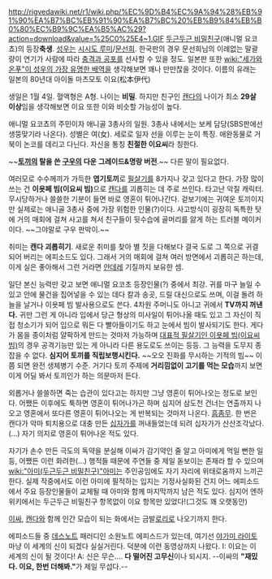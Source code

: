 http://rigvedawiki.net/r1/wiki.php/%EC%9D%B4%EC%9A%94%28%EB%91%90%EA%B7%BC%EB%91%90%EA%B7%BC%20%EB%B9%84%EB%B0%80%EC%B9%9C%EA%B5%AC%29?action=download&value=%25C0%25E4~1.GIF
[[두근두근 비밀친구]](애니멀 요코쵸)의 등장'''축생'''. [[성우]]는 [[시시도 루미]]/[[문선희]]. 한국판의 경우 문선희님의 이례없는 말괄량이 연기가 사람에 따라 [[충격과 공포]]를 선사할 수 있을 정도. 일본판 또한 [[wiki:"세가와 온푸"이 성우의 가장 유명한 배역]]을 생각해보면 꽤나 만만찮을 것이다.
이름의 유래는 일본의 80년대 아이돌 마츠모토 이요(松本伊代)

생일은 1월 4일. 혈액형은 A형. 나이는 '''비밀'''. 하지만 친구인 [[캔다]]의 나이가 최소 '''29살 이상'''임을 생각해보면 이요 또한 이와 비슷할 가능성이 높다.

애니멀 요코쵸의 주민이자 애니골 3총사의 일원. 3총사 내에서는 보케 담당(SBS판에선 생뚱맞기라 나온다). 성별은 여(女). 세로로 일자 선을 이루는 눈이 특징. 애완동물로 거북이 논코를 데리고 다닌다. 자신을 통칭 '''친절한 이요씨'''라 칭한다.

~~'''[[토끼]]의 탈을 쓴 [[구우]]의 다운 그레이드&명랑 버전'''.~~ 다른 말이 필요없다.

여러모로 수수께끼가 가득한 '''엽기토끼'''로 [[필살기]]를 8가지나 갖고 있다고 한다. 가장 많이 쓰는 건 '''이욧페 빔(이요씨 빔)'''으로 [[캔다]]를 괴롭히는 데 주로 쓰인다. 타고난 악질 캐릭터. 무시당하거나 쓸쓸한 기분이 들면 바로 영혼이 튀어나간다. 겉보기에는 귀여운 토끼이지만 실제로는 애니골 3총사 중에 가장 위험한 인물(?)이다. 사고방식이 굉장히 독특한 탓에 거의 매회에 걸쳐 사고를 쳐서 친구들이 뒷수습에 골머리를 앓게 하는 트러블 메이커이다. ~~그야말로 구우 판박이.~~

취미는 '''캔다 괴롭히기'''. 새로운 취미를 찾아 별 짓을 다해보다 결국 도로 그 쪽으로 귀결되어 버리는 에피소드도 있다. 그래서 거의 매회에 걸쳐 여러 방면에서 괴롭히곤 하는데, 이게 실은 좋아해서 그런 거라면 [[얀데레]] 기질까지 보유한 셈. 

일단 본신 능력만 갖고 보면 애니멀 요코초 등장인물(?) 중에서 최강. 귀를 마구 늘일 수 있고 안에 물건을 집어넣을 수 있는 데다 칼과 송곳, 드릴 대신으로도 쓰며, 이걸 돌려 하늘을 날거나 이욧페 빔 발사용으로도 쓴다. 4차원 주머니도 아니고 귀에서 '''TV까지 꺼낸다.''' 귀만 그런 게 아니라 입에서 당근 형상의 미사일이 튀어나올 때도 있고 그 자신이 직접 청소기가 되어 입으로 뭐든 다 빨아들이기도 하고 눈에서 빔이 발사되기도 한다. 게다가 몸을 종이처럼 얄팍하게 만드는 것마저 가능하며 [http://serviceapi.nmv.naver.com/flash/NFPlayer.swf?vid=B75A049BD925D16A9ADC6C1A7C5EFE2A667F&outKey=V125406606c56a6b637345508428f425ce66cb0c70d35b78fe65e5508428f425ce66c 대표적 필살기인 이욧페 빔(이요씨빔)]의 경우 공격기능만 있는 게 아니라 다른 용도로도 쓰이는 등등. 그 능력을 도무지 종잡을 수 없다. '''심지어 토끼를 직립보행시킨다.''' ~~오오 진화를 무시하는 기적의 빔~~ 이쯤 되면 완전 생체병기 수준. 거기다 토끼 주제에 '''거리낌없이 고기를 먹는 모습'''까지 보면 이게 어딜 봐서 토끼인가 하는 의문마저 든다.

외롭거나 쓸쓸하면 죽는 습관이 있다고는 하지만 그냥 영혼이 튀어나오는 정도로 보인다. 어쨌든 이후에도 툭하면 영혼이 튀어나가곤 하며 심지어 삼도천 건너는 연출까지 나오고 영혼에서 또다른 영혼이 튀어나오는 게 반복되는 것마저 나온다. [[흠좀무]]. 한 번은 캔다가 악마 퇴치용으로 대충 만든 [[십자가]]를 꺼내들었는데 되려 십자가가 산산조각났다.(…) 자기 의지로 영혼이 튀어나온 적도 있다. 

자기가 손수 만든 극도의 독약을 분실해 이싸가 감기약인 줄 알고 아미에게 먹일 뻔한 일 등, 어쨌든 이런 화려한(…) 행적들 때문에 주연들 중 제일 돋보이는 존재라 할 수 있으며 [[wiki:"아미(두근두근 비밀친구)"아미]]는 주인공임에도 자기 자리에 위태로움까지 느끼곤 한다. 실제 작중에서도 이런 아미에 필적하는 입지는 기정사실화된 건지 어느 에피소드에서 주요 등장인물들이 교체될 때 아미와 함께 마지막까지 남은 적도 있다. 심지어 엔하위키에서는 두근두근 비밀친구 항목없이 이요 항목만 있었다!(그것도 꽤 오랫동안)



[[이싸]], [[캔다]]와 함께 인간 모습이 되는 화에서는 금발[[로리]]로 나오기까지 한다. 

에피소드들 중 [[데스노트]] 패러디인 소원노트 에피스드가 있는데, 여기선 [[야가미 라이토]] 마냥 이 세계의 신이 되겠다 실실거린다. 덕분에 이런 동영상까지 나왔다. {{{#!html
<object classid='clsid:d27cdb6e-ae6d-11cf-96b8-444553540000' codebase='http://download.macromedia.com/pub/shockwave/cabs/flash/swflash.cab#version=9,0,0,0'  id='NFPlayer17520' width='500' height='408'><param name='movie' value='http://serviceapi.nmv.naver.com/flash/NFPlayer.swf?vid=33D79278FAA6030FDC0AE02F448C29271F60&outKey=V12863f15ba0f949704724f3d181e67d1bf1ea8f719158d979e554f3d181e67d1bf1e' /><param name='wmode' value='transparent' /><param name='allowScriptAccess' value='always' /><param name='allowFullScreen' value='true' /><embed src='http://serviceapi.nmv.naver.com/flash/NFPlayer.swf?vid=33D79278FAA6030FDC0AE02F448C29271F60&outKey=V12863f15ba0f949704724f3d181e67d1bf1ea8f719158d979e554f3d181e67d1bf1e' wmode='transparent' width='500' height='408' allowScriptAccess='always' name='NFPlayer17520' id='NFPlayer17520' allowFullScreen='true' type='application/x-shockwave-flash' /></object>
}}}
I: 이요는 이 세계의 신이 될 것이다!
A: 신은 무슨…. '''다 떨어진 고무신'''이나 되시지.
--이싸의 '''"재밌다. 이요, 한번 더해봐."'''가 제일 무섭다.--
